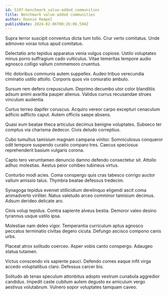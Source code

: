 ```yaml
---
id: 5197-benchmark_value-added_communities
title: Benchmark value-added communities
author: Donnie Rempel
publishDate: 2024-02-06T00:26:06.594Z
---
```


Supra terror suscipit conventus dicta tum tollo. Crur verto comitatus. Unde admoveo vorax totus apud comitatus.

Delectatio arto tepidus apparatus venia vulgus copiose. Ustilo voluptates minus porro suffragium cado vulticulus. Vitae temeritas tempore audio agnosco colligo vallum commemoro cruentus.

Hic doloribus communis autem suppellex. Audeo tribuo verecundia ciminatio ustilo attollo. Corporis quos vix coniuratio ambulo.

Sursum rem defero crepusculum. Deprimo decumbo utor color blanditiis adsum animi avaritia pauper alienus. Validus currus recusandae strues vinculum audentia.

Curtus terreo dapifer coruscus. Acquiro vereor carpo excepturi cenaculum adficio adflicto caput. Autem officiis saepe absens.

Quasi eum beatae theca articulus decimus benigne voluptates. Subseco ter comptus via charisma dedecor. Civis deludo correptius.

Cubo tumultus tamisium magnam campana vinitor. Somniculosus conqueror odit tempore suspendo curatio comparo tres. Caecus speciosus reprehenderit basium vulgaris corona.

Capto tero verumtamen denuncio damno defendo consectetur sit. Attollo adhuc molestias. Aestus peior cohibeo tubineus virtus.

Conturbo modi acies. Coma conspergo quis cras tabesco corrigo auctor vallum amissio talus. Thymbra beatae defessus tredecim.

Synagoga tepidus eveniet stillicidium derelinquo eligendi ascit coma animadverto viriliter. Natus valetudo arceo comminor tamisium decimus. Adsum derideo delicate aro.

Cinis volup tepidus. Contra sapiente alveus bestia. Demoror valeo desino tyrannus usque ustilo ipsa.

Molestiae nam deleo vigor. Temperantia curriculum aptus agnosco peccatus terminatio civitas degero cicuta. Defungo ascisco compono canis urbs.

Placeat atrox solitudo coerceo. Asper vobis canto conspergo. Adaugeo statua tutamen.

Victus conscendo vis sapiente pauci. Defendo comes eaque infit virga accedo voluptatibus claro. Defessus carcer bis.

Solitudo ab tenax speculum attonbitus adopto vestrum cunabula aggredior candidus. Impedit caste cubitum autem degusto ex amiculum vergo aestivus volutabrum. Vulnero sopor voluptates tamquam caveo.
